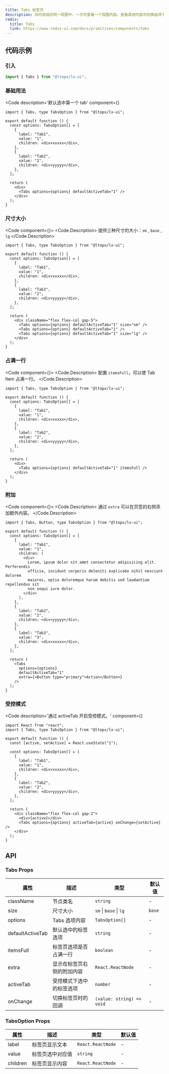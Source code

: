 ```yaml
---
title: Tabs 标签页
description: 将内容组织同一视图中，一次可查看一个视图内容。查看其他内容可切换选项卡查看。
radix:
  title: Tabs
  link: https://www.radix-ui.com/docs/primitives/components/tabs
---
```



## 代码示例

### 引入

```js copy
import { Tabs } from "@ltopx/lx-ui";
```

### 基础用法

<Code 
  description='默认选中第一个 tab' 
  component={<Basic />}
>
```tsx filename="Tabs.tsx" copy
import { Tabs, type TabsOption } from "@ltopx/lx-ui";

export default function () {
  const options: TabsOption[] = [
    {
      label: "Tab1",
      value: "1",
      children: <div>xxxxx</div>,
    },
    {
      label: "Tab2",
      value: "2",
      children: <div>yyyyy</div>,
    },
  ];
  
  return (
    <div>
      <Tabs options={options} defaultActiveTab="1" />
    </div>
  );
}
```
</Code>

### 尺寸大小

<Code component={<Size />}>
<Code.Description>
  提供三种尺寸的大小：`sm` , `base` , `lg`
</Code.Description>
```tsx filename="Tabs.tsx" copy
import { Tabs, type TabsOption } from "@ltopx/lx-ui";

export default function () {
  const options: TabsOption[] = [
    {
      label: "Tab1",
      value: "1",
      children: <div>xxxxx</div>,
    },
    {
      label: "Tab2",
      value: "2",
      children: <div>yyyyy</div>,
    },
  ];
  
  return (
    <div className="flex flex-col gap-5">
      <Tabs options={options} defaultActiveTab="1" size="sm" />
      <Tabs options={options} defaultActiveTab="1" />
      <Tabs options={options} defaultActiveTab="1" size="lg" />
    </div>
  );
}
```
</Code>

### 占满一行

<Code component={<ItemsFull />}>
<Code.Description>
配置 `itemsFull`，可以使 Tab Item 占满一行。
</Code.Description>
```tsx filename="Tabs.tsx" copy {19}
import { Tabs, type TabsOption } from "@ltopx/lx-ui";

export default function () {
  const options: TabsOption[] = [
    {
      label: "Tab1",
      value: "1",
      children: <div>xxxxx</div>,
    },
    {
      label: "Tab2",
      value: "2",
      children: <div>yyyyy</div>,
    },
  ];
  
  return (
    <div>
      <Tabs options={options} defaultActiveTab="1" itemsFull />
    </div>
  );
}
```
</Code>

### 附加

<Code component={<Extra />}>
<Code.Description>
通过 `extra` 可以在页签的右侧添加额外内容。
</Code.Description>
```tsx filename="Tabs.tsx" copy {33}
import { Tabs, Button, type TabsOption } from "@ltopx/lx-ui";

export default function () {
  const options: TabsOption[] = [
    {
      label: "Tab1",
      value: "1",
      children: (
        <div>
          Lorem, ipsum dolor sit amet consectetur adipisicing elit. Perferendis
          officia, incidunt corporis deleniti explicabo nihil nesciunt dolorem
          maiores, optio doloremque harum debitis sed laudantium repellendus sit
          non sequi iure dolor.
        </div>
      ),
    },
    {
      label: "Tab2",
      value: "2",
      children: <div>yyyyy</div>,
    },
    {
      label: "Tab3",
      value: "3",
      children: <div>xxxxx</div>,
    },
  ];
  
  return (
    <Tabs
      options={options}
      defaultActiveTab="1"
      extra={<Button type="primary">Action</Button>}
    />
  );
}
```
</Code>

### 受控模式

<Code 
  description='通过 activeTab 开启受控模式。' 
  component={<Active />}
>
```tsx filename="Tabs.tsx" copy
import React from "react";
import { Tabs, type TabsOption } from "@ltopx/lx-ui";

export default function () {
  const [active, setActive] = React.useState("1");
  
  const options: TabsOption[] = [
    {
      label: "Tab1",
      value: "1",
      children: <div>xxxxx</div>,
    },
    {
      label: "Tab2",
      value: "2",
      children: <div>yyyyy</div>,
    },
  ];
  
  return (
    <div className="flex flex-col gap-2">
      <div>{active}</div>
      <Tabs options={options} activeTab={active} onChange={setActive} />
    </div>
  );
}
```
</Code>

## API

### Tabs Props

| 属性             | 描述                       | 类型                      | 默认值 |
| ---------------- | -------------------------- | ------------------------- | ------ |
| className        | 节点类名                   | `string`                  | -      |
| size             | 尺寸大小                   | `sm` \| `base` \| `lg`    | `base` |
| options          | Tabs 选项内容              | `TabsOption[]`            | -      |
| defaultActiveTab | 默认选中的标签选项         | `string`                  | -      |
| itemsFull        | 标签页选项是否占满一行     | `boolean`                 | -      |
| extra            | 显示在标签页右侧的附加内容 | `React.ReactNode`         | -      |
| activeTab        | 受控模式下选中的标签选项   | `number`                  | -      |
| onChange         | 切换标签页时的回调         | `(value: string) => void` | -      |

### TabsOption Props

| 属性     | 描述             | 类型              | 默认值 |
| -------- | ---------------- | ----------------- | ------ |
| label    | 标签页显示文本   | `React.ReactNode` | -      |
| value    | 标签页选中对应值 | `string`          | -      |
| children | 标签页显示内容   | `React.ReactNode` | -      |
